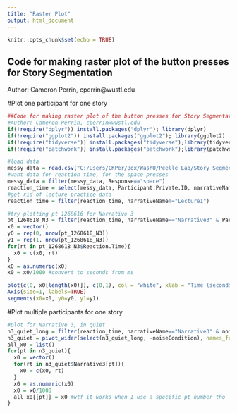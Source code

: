 ```yaml
---
title: "Raster Plot"
output: html_document
---
```


```r
knitr::opts_chunk$set(echo = TRUE)
```

## Code for making raster plot of the button presses for Story Segmentation
Author: Cameron Perrin, cperrin@wustl.edu


#Plot one participant for one story

```r
##Code for making raster plot of the button presses for Story Segmentation
#Author: Cameron Perrin, cperrin@wustl.edu
if(!require("dplyr")) install.packages("dplyr"); library(dplyr)
if(!require("ggplot2")) install.packages("ggplot2"); library(ggplot2)
if(!require("tidyverse")) install.packages("tidyverse");library(tidyverse)
if(!require("patchwork")) install.packages("patchwork");library(patchwork)

#load data
messy_data = read.csv("C:/Users/CKPer/Box/WashU/Peelle Lab/Story Segmentation/Online Sona data/gorilla data_long version/data_exp_15568-v3_task-j2vq.csv")
#want data for reaction time, for the space presses
messy_data = filter(messy_data, Response=="space")
reaction_time = select(messy_data, Participant.Private.ID, narrativeName, noiseCondition, Reaction.Time) #reaction time should be in ms, from the start of the story
#get rid of lecture practice data
reaction_time = filter(reaction_time, narrativeName!="Lecture1")

#try plotting pt 1268616 for Narrative 3
pt_1268618_N3 = filter(reaction_time, narrativeName=="Narrative3" & Participant.Private.ID=="1268616")
x0 = vector()
y0 = rep(0, nrow(pt_1268618_N3))
y1 = rep(1, nrow(pt_1268618_N3))
for(rt in pt_1268618_N3$Reaction.Time){
  x0 = c(x0, rt)
}
x0 = as.numeric(x0)
x0 = x0/1000 #convert to seconds from ms

plot(c(0, x0[length(x0)]), c(0,1), col = "white", xlab = "Time (seconds)", ylab = "", main = "Button Presses for pt 1268616, Narrative 3", axes=FALSE)
Axis(side=1, labels=TRUE)
segments(x0=x0, y0=y0, y1=y1)

```

#Plot multiple participants for one story

```r
#plot for Narrative 3, in quiet
n3_quiet_long = filter(reaction_time, narrativeName=="Narrative3" & noiseCondition=="quiet")
n3_quiet = pivot_wider(select(n3_quiet_long, -noiseCondition), names_from = narrativeName, values_from = Reaction.Time, values_fn = list(Reaction.Time = list))
all_x0 = list()
for(pt in n3_quiet){
  x0 = vector()
  for(rt in n3_quiet$Narrative3[pt]){
    x0 = c(x0, rt)
  }
  x0 = as.numeric(x0)
  x0 = x0/1000 
  all_x0[[pt]] = x0 #wtf it works when I use a specific pt number tho
}

```



